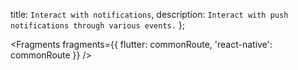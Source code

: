   title: `Interact with notifications`,
  description: `Interact with push notifications through various events.`
};


<Fragments fragments={{ flutter: commonRoute, 'react-native': commonRoute }} />
